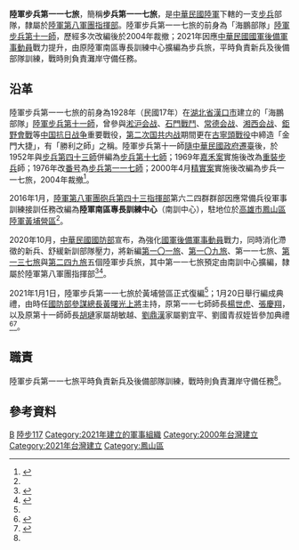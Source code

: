 {{Infobox military unit
| 名稱 = 陸軍步兵第一一七旅
| 圖片 = 
| 圖片說明 = 
| 時期 = 2000年4月－2004年<small>（第一次）</small><br/>2021年1月1日－<small>（第二次）</small>
| 國家 = {{ROC}}
| 部門 = {{ROCA}}
| 功能 = 新兵及後備部隊訓練<small>（平時）</small><br/>灘岸守備<small>（戰時）</small>
| 兵科 = [[步兵|步兵]]
| 規模 = [[旅|旅]]
| 隸屬 = [[陸軍第八軍團指揮部|陸軍第八軍團指揮部]]
| 駐地 = [[中華民國陸軍軍官學校|陸軍黃埔營區]]<br/>[[臺灣地區郵遞區號一覽表|83059]] [[高雄市|高雄市]][[鳳山區|鳳山區]]維武路一號
| 裝備 = 
| 別稱 = 
| 戰役 = 
| 隊慶 = 
| 獎章 = 
| 榮譽 = 
| 現任指揮官 = [[File:ROCA_Colonel's_Flag.svg|border]] [[賴志忠|賴志忠]][[上校|上校]]<ref>{{Cite web|title=117旅幹部親考親教，強化基層實務工作|url=https://www.voh.com.tw/TW//News/ugC_News_Detail.aspx?NewsID=2895|date=2021-03-03|access-date=2021-05-12|publisher=[[漢聲廣播電台|漢聲廣播電臺]]|archive-date=2021-12-29|archive-url=https://web.archive.org/web/20211229124137/https://www.voh.com.tw/TW//News/ugC_News_Detail.aspx?NewsID=2895}}</ref>
| 現任副指揮官 = 
| 象徵指揮官 = 
| 著名指揮官 = 
| 佩章一 = 
}}
'''陸軍步兵第一一七旅'''，簡稱'''步兵第一一七旅'''，是[[中華民國陸軍|中華民國陸軍]]下轄的一支[[步兵|步兵]]部隊，隸屬於[[陸軍第八軍團指揮部|陸軍第八軍團指揮部]]。陸軍步兵第一一七旅的前身為「海鵬部隊」[[中華民國陸軍步兵第十一師|陸軍步兵第十一師]]，歷經多次改編後於2004年裁撤；2021年因應[[中華民國國軍|中華民國國軍]][[後備軍事動員|後備軍事動員]]戰力提升，由原陸軍南區專長訓練中心擴編為步兵旅，平時負責新兵及後備部隊訓練，戰時則負責灘岸守備任務。

== 沿革 ==
陸軍步兵第一一七旅的前身為1928年（民國17年）在[[湖北省_(中華民國)|湖北省]][[漢口市|漢口市]]建立的「海鵬部隊」[[中華民國陸軍步兵第十一師|陸軍步兵第十一師]]，曾參與[[淞沪会战|淞沪会战]]、[[石門戰鬥|石門戰鬥]]、[[常德会战|常德会战]]、[[湘西会战|湘西会战]]、[[鉅野會戰|鉅野會戰]]等[[中国抗日战争|中国抗日战争]]重要戰役，[[第二次国共内战|第二次国共内战]]期間更在[[古寧頭戰役|古寧頭戰役]]中締造「金門大捷」，有「勝利之師」之稱。陸軍步兵第十一師[[中華民國政府遷台|隨中華民國政府遷臺]]後，於1952年與[[中華民國陸軍步兵第四十三師|步兵第四十三師]]併編為[[中華民國陸軍步兵第十七師|步兵第十七師]]；1969年[[嘉禾案|嘉禾案]]實施後改為[[重裝步兵|重裝步兵]]師；1976年改[[番号|番号]]為[[中華民國陸軍步兵第一一七師|步兵第一一七師]]；2000年4月[[精實案|精實案]]實施後改編為步兵一一七旅，2004年裁撤<ref name="勝利之師">{{Cite web|title=【戰功彪炳的勝利之師】陸軍步兵117旅|url=https://www.ydn.com.tw/news/newsInsidePage?chapterID=1318951|accessdate=2021-03-30|author=孫建屏|date=2021-01-21|publisher=[[青年日報|青年日報]]|archive-date=2021-03-30|archive-url=https://web.archive.org/web/20210330132020/https://www.ydn.com.tw/news/newsInsidePage?chapterID=1318951|dead-url=no}}</ref>。

2016年1月，[[陸軍第八軍團指揮部|陸軍第八軍團]][[中華民國陸軍砲兵第四三指揮部|砲兵第四十三指揮部]]第六二四群群部因應常備兵役軍事訓練接訓任務改編為'''陸軍南區專長訓練中心'''（南訓中心），駐地位於[[高雄市|高雄市]][[鳳山區|鳳山區]][[中華民國陸軍軍官學校|陸軍黃埔營區]]<ref name="勝利之師"/>。

2020年10月，[[中華民國國防部|中華民國國防部]]宣布，為強化[[中華民國國軍|國軍]][[後備軍事動員|後備軍事動員]]戰力，同時消化滯徵的新兵、舒緩新訓部隊壓力，將新編[[陸軍步兵第一〇一旅|第一〇一旅]]、[[陸軍步兵第一〇九旅|第一〇九旅]]、第一一七旅、[[中華民國陸軍步兵第一三七旅|第一三七旅]]與[[中華民國陸軍步兵第二四九旅|第二四九旅]]五個陸軍步兵旅，其中第一一七旅預定由南訓中心擴編，隸屬於陸軍第八軍團指揮部<ref>{{Cite web|title=獨家／消化滯徵新兵 陸軍新編五基幹旅番號出列|url=https://udn.com/news/story/10930/5118246|accessdate=2021-03-30|author=洪哲政|date=2020-12-24|publisher=[[聯合新聞網|聯合新聞網]]|archive-date=2021-01-28|archive-url=https://web.archive.org/web/20210128105635/https://udn.com/news/story/10930/5118246|dead-url=no}}</ref><ref>{{Cite web|title=8軍團步兵117旅編成整備 完善儀典|url=https://www.ydn.com.tw/news/newsInsidePage?chapterID=1314258|accessdate=2021-03-30|author=洪子揚|date=2021-01-14|publisher=青年日報|archive-date=2021-03-30|archive-url=https://web.archive.org/web/20210330132427/https://www.ydn.com.tw/news/newsInsidePage?chapterID=1314258|dead-url=no}}</ref>。

2021年1月1日，陸軍步兵第一一七旅於黃埔營區正式復編<ref name="勝利之師"/>；1月20日舉行編成典禮，由時任[[國防部參謀本部|國防部參謀總長]][[黃曙光|黃曙光]][[中華民國上將列表|上將]]主持，原第一一七師師長[[楊世虎|楊世虎]]、[[張慶翔|張慶翔]]，以及原第十一師師長[[胡璉|胡璉]]家屬胡敏越、[[劉鼎漢|劉鼎漢]]家屬劉宜平、劉國青叔姪皆參加典禮<ref name="堅實後備戰力">{{Cite web|title=黃總長主持陸軍117旅編成　打造堅實後備戰力|url=https://mna.gpwb.gov.tw/news/detail/?UserKey=cb8107e4-517b-4c7e-88ba-76765f43777b|accessdate=2021-03-30|author=謝宏檜|date=2021-01-20|publisher=[[國防部軍事新聞通訊社|國防部軍事新聞通訊社]]|archive-date=2021-02-04|archive-url=https://web.archive.org/web/20210204013058/https://mna.gpwb.gov.tw/news/detail/?UserKey=cb8107e4-517b-4c7e-88ba-76765f43777b|dead-url=no}}</ref><ref>{{Cite web|title=【陸軍步兵117旅編成典禮】傳承隊史榮光 期許再創輝煌|url=https://www.ydn.com.tw/news/newsInsidePage?chapterID=1318958|accessdate=2021-03-30|author=孫建屏|date=2021-01-21|publisher=青年日報|archive-date=2021-03-30|archive-url=https://web.archive.org/web/20210330132310/https://www.ydn.com.tw/news/newsInsidePage?chapterID=1318958|dead-url=no}}</ref>。

== 職責 ==
陸軍步兵第一一七旅平時負責新兵及後備部隊訓練，戰時則負責灘岸守備任務<ref name="堅實後備戰力"/>。

== 參考資料 ==
{{reflist}}

{{中華民國陸軍}}

[[Category:中華民國陸軍|B]]
[[Category:中華民國國軍旅級單位|陸步117]]
[[Category:2021年建立的軍事組織|Category:2021年建立的軍事組織]]
[[Category:2000年台灣建立|Category:2000年台灣建立]]
[[Category:2021年台灣建立|Category:2021年台灣建立]]
[[Category:鳳山區|Category:鳳山區]]